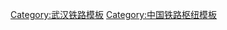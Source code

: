 {{Navbox
|name=武汉铁路枢纽
|title=[[File:China Railways.svg|14px]] [[武汉铁路枢纽]]
|state=
|bodyclass=hlist

|image=[[file:Wuhan rail hub 2012 new.svg|200px]]
|imageleft = 
|imageleftstyle = 

|group1 = [[中国铁路枢纽|枢纽]]
|group1style = text-align: center;
|list1 = [[template:武汉铁路枢纽RDT|线路图]]
|group2 = '''客运站'''
|group2style = text-align: center;
|list2  = {{Navbox|child
  |group1 = 枢纽客运站
  |list1  = [[汉口站]] • [[武昌站]] • [[武汉站]]
  |group2 = 一般客运站
  |list2  = [[南湖东站]] • 汤逊湖 • 庙山 • 普安 • 纸坊东 • 后湖 • 金银潭 • 天河机场 • 天河街 • 花山南 • 左岭 • 乌龙泉南 • 土地堂东 • 山坡东站
  |group3 = 在建及规划中
|group3style = text-align: center;
  |list3  =[[武汉东站]] • [[新汉阳站]] 
|group4 = 已停用
|list4  = [[大智门火车站|大智门站]] • [[循礼门火车站|循礼门站]] • [[武昌北站]] • [[玉带门站]] • [[刘家庙站]]
}}

|group3 = '''货运站'''
|group3style = text-align: center;
|list3  = {{Navbox|child
  |group1 = 枢纽编组站
  |group1style = text-align: center;
  |list1  = [[武汉北站]] • [[武昌东站]]
  |group2 = 其他货运站
  |group2style = text-align: center;
  |list2  = [[汉阳站]] • [[汉西站]] • [[新墩站]] • [[舵落口站 (铁路)|舵落口站]] • [[吴家山站]] • [[新沟站]] • [[横店站]] • [[横店东站]] • [[滠口站]] • [[丹水池站 (铁路)|丹水池站]] • [[五通口站]] • [[余家湾站]] • [[大花岭站]] • [[纸坊站]] • [[乌龙泉站]] • [[山坡站]] • [[武汉东站]] • [[何刘站]] • [[新店站 (湖北省)|新店站]] • [[南湖站 (武汉)|南湖站]] • [[黄陂站 (武汉)|黄陂站]] • [[甘露山站]] • [[新洲站 (武汉市)|新洲站]]
  |group3 = 已停用
  |group3style = text-align: center;
  |list3  = [[江岸西站]] • [[江岸站 (湖北省)|江岸站]] • [[武昌南站]] • [[谌家矶站]] • [[贺胜桥站]] • [[沙湖站]] • [[八大家站]] • [[楠栂庙站]] • [[武昌北站]] • [[土地堂站]] }}

|group4 = '''干线铁路'''
|group4style = text-align: center;
|list4  = {{Navbox|child
  |group1 = {{rint|cn|crh}}高速铁路
  |group1style = text-align: center;
  |list1  = [[京广高速铁路]]（[[武广客运专线]]、[[石武客运专线]]） • [[合武铁路]]  • [[汉宜铁路]] • [[武九客运专线]] • [[汉十高速铁路]] 
  |group2 = 普通铁路
  |group2style = text-align: center;
  |list2  = [[京广铁路]] • [[汉丹铁路]] • [[武九铁路]] •  [[江北铁路]] • [[麻武铁路]]（连接[[京九铁路]]）
  |group3 = 在建及规划中
  |group3style = text-align: center;
  |list3  =[[沿江高速铁路]]
}}

|group5 = '''支线铁路'''
|group5style = text-align: center;
|list5  = {{Navbox|child
  |group1 = 使用中
  |group1style = text-align: center;
  |list1  = 阳逻电厂专用铁路 • 杨泗港专用铁路 • 武钢专用铁路 • 武汉经济技术开发区专用铁路 • 富士康专用线 • 大桥局专用铁路 • 鲇鱼套铁路货场专用线 • 徐青工业支线 • 武汉乙烯专用铁路
  |group2 = 建设中
  |group2style = text-align: center;
  |list2  = 
  |group3 = 已停用
  |group3style = text-align: center;
  |list3=[[武昌北环铁路]]
}}

|group6 = '''联络线'''
|group6style = text-align: center;
|list6 = {{Navbox|child
  |group1 = 使用中
  |group1style = text-align: center;
  |list1 = [[武汉货车外绕线]]
  |group2 = 建设中
  |group2style = text-align: center;
  |list2 = [[武汉枢纽直通线]]
  |group3 = 规划中
  |group3style = text-align: center;
  |list3 = [[武汉铁路西北环线]] • [[武汉铁路西南环线]] • [[武汉铁路东南环线]]
}}

|group7 = '''相关机构'''
|group7style = text-align: center;
|list7style =  
|list7 =[[武汉铁路局]] • [[武汉铁路监督管理局]] • [[中铁第四勘察设计院]] • [[中铁大桥局]] • [[中铁大桥勘测设计院]] • [[中铁十一局]] • [[南车长江车辆|南车长江]] • [[北车轨道]] • [[南车轨道]] • [[中交二航局]] • [[中铁磁浮]] • [[中铁武汉电气化局]]• [[长江铁路公司]]

|group8 = '''配套设施'''
|group8style = text-align: center;
|list8style =  
|list8 =[[武汉动车段]] • [[汉口动车运用所]] • [[武汉客运专线调度中心]] • [[武昌南机务段]] • [[江岸机务段]] • [[武昌车辆段]]

|group9 = '''历史'''
|group9style = text-align: center;
|list9style =  
|list9 = [[京汉铁路]] • [[武汉地铁1号线#京汉铁路汉口城区段|京汉铁路汉口城区段]] • [[粤汉铁路]] • [[川汉铁路]] • [[郑州铁路局]]

|group10 = '''[[城际轨道交通|城际轨道交通]]'''
|list10 = {{Navbox|subgroup
    |group1= '''[[武汉城市圈城际铁路]]'''
    |list1= [[汉孝城际铁路]] • [[武咸城际铁路]] • [[武黄城际铁路]]（武汉至黄石、黄冈） 
    }}

}}<noinclude>
[[Category:武汉铁路模板]]
[[Category:中国铁路枢纽模板]]
</noinclude>